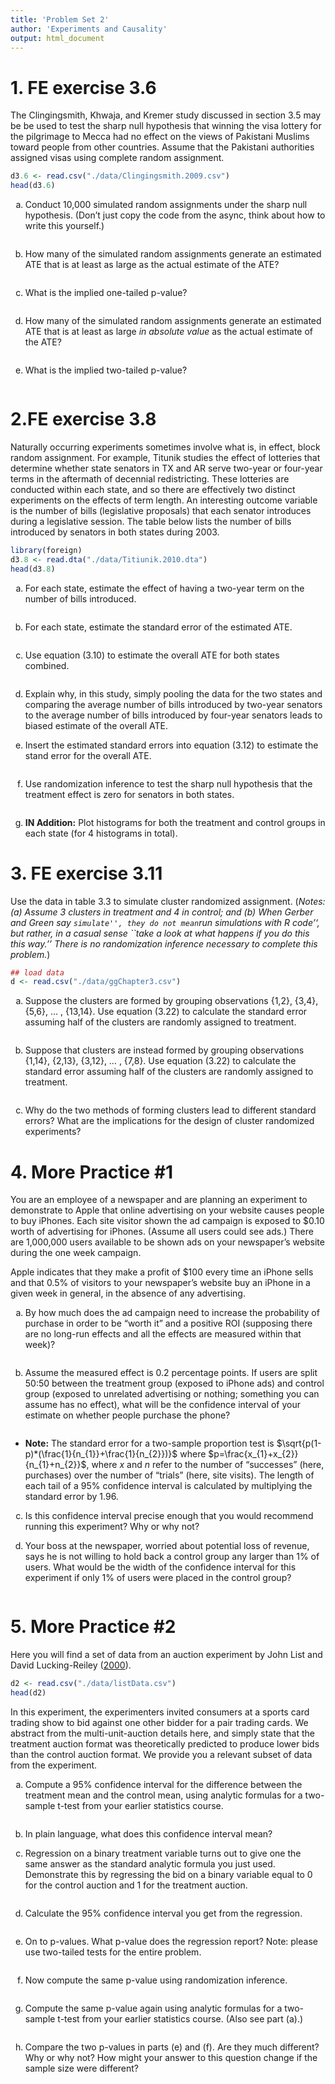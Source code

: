 ```yaml
---
title: 'Problem Set 2'
author: 'Experiments and Causality'
output: html_document
---
```


<!--

Some guidelines for submitting problem sets in this course:

- Please submit a PDF document rather than a Word document or a Google document.
- Please put your name at the top of your problem set.
- Please **bold** or *highlight* your numerical answers to make them easier to find.
- If you'll be using `R` or `Python` code to calculate your answers, please put the code and its output directly into your Problem Set PDF document.
- It is highly recommended, although not required, that you use the RMarkdown feature in RStudio to compose your problem set answers. RMarkdown allows you to easily intermingle analysis code and answers in one document. It is of a similar design as `jupyter` and an ipython notebook.
- You do not need to show work for trivial calculations, but showing work is always allowed.
- For answers that involve a narrative response, please feel free to describe the key concept directly and briefly, if you can do so, and do not feel pressure to go on at length.
- Please ask us questions about the problem set if you get stuck. **Don’t spend more than 20 minutes puzzling over what a problem means.** 
- Please ensure that someone (us!) can compile your solution set. The best way is to use the web-hosted links we've provided. 
--> 

# 1.  FE exercise 3.6
The Clingingsmith, Khwaja, and Kremer study discussed in section 3.5 may be be used to test the sharp null hypothesis that winning the visa lottery for the pilgrimage to Mecca had no effect on the views of Pakistani Muslims toward people from other countries. Assume that the Pakistani authorities assigned visas using complete random assignment. 

```r
d3.6 <- read.csv("./data/Clingingsmith.2009.csv")
head(d3.6)

```
a. Conduct 10,000 simulated random assignments under the sharp null hypothesis. (Don't just copy the code from the async, think about how to write this yourself.) 

```r

```

b. How many of the simulated random assignments generate an estimated ATE that is at least as large as the actual estimate of the ATE? 

```r

```

c. What is the implied one-tailed p-value? 

```r

```

d. How many of the simulated random assignments generate an estimated ATE that is at least as large *in absolute value* as the actual estimate of the ATE? 

```r

```

e. What is the implied two-tailed p-value? 

```r

```



# 2.FE exercise 3.8
Naturally occurring experiments sometimes involve what is, in effect, block random assignment. For example, Titunik studies the effect of lotteries that determine whether state senators in TX and AR serve two-year or four-year terms in the aftermath of decennial redistricting. These lotteries are conducted within each state, and so there are effectively two distinct experiments on the effects of term length. An interesting outcome variable is the number of bills (legislative proposals) that each senator introduces during a legislative session. The table below lists the number of bills introduced by senators in both states during 2003. 

```r
library(foreign)
d3.8 <- read.dta("./data/Titiunik.2010.dta")
head(d3.8)
```

a. For each state, estimate the effect of having a two-year term on the number of bills introduced. 

```r

```

b. For each state, estimate the standard error of the estimated ATE. 

```r

```

c. Use equation (3.10) to estimate the overall ATE for both states combined. 

```r

```

d. Explain why, in this study, simply pooling the data for the two states and comparing the average number of bills introduced by two-year senators to the average number of bills introduced by four-year senators leads to biased estimate of the overall ATE. 

e. Insert the estimated standard errors into equation (3.12) to estimate the stand error for the overall ATE. 

```r

```

f. Use randomization inference to test the sharp null hypothesis that the treatment effect is zero for senators in both states. 

```r

``` 

g. **IN Addition:** Plot histograms for both the treatment and control groups in each state (for 4 histograms in total).

# 3. FE exercise 3.11
Use the data in table 3.3 to simulate cluster randomized assignment. (*Notes: (a) Assume 3 clusters in treatment and 4 in control; and (b) When Gerber and Green say ``simulate'', they do not mean ``run simulations with R code'', but rather, in a casual sense ``take a look at what happens if you do this this way.'' There is no randomization inference necessary to complete this problem.*)


```r
## load data 
d <- read.csv("./data/ggChapter3.csv")
```

a. Suppose the clusters are formed by grouping observations {1,2}, {3,4}, {5,6}, ... , {13,14}. Use equation (3.22) to calculate the standard error assuming half of the clusters are randomly assigned to treatment. 

```r

```

b. Suppose that clusters are instead formed by grouping observations {1,14}, {2,13}, {3,12}, ... , {7,8}. Use equation (3.22) to calculate the standard error assuming half of the clusters are randomly assigned to treatment. 

```r

``` 

c. Why do the two methods of forming clusters lead to different standard errors? What are the implications for the design of cluster randomized experiments? 

# 4. More Practice #1
You are an employee of a newspaper and are planning an experiment to demonstrate to Apple that online advertising on your website causes people to buy iPhones. Each site visitor shown the ad campaign is exposed to $0.10 worth of advertising for iPhones. (Assume all users could see ads.) There are 1,000,000 users available to be shown ads on your newspaper’s website during the one week campaign. 

Apple indicates that they make a profit of $100 every time an iPhone sells and that 0.5% of visitors to your newspaper’s website buy an iPhone in a given week in general, in the absence of any advertising.

a. By how much does the ad campaign need to increase the probability of purchase in order to be “worth it” and a positive ROI (supposing there are no long-run effects and all the effects are measured within that week)?

```r

```

b. Assume the measured effect is 0.2 percentage points. If users are split 50:50 between the treatment group (exposed to iPhone ads) and control group (exposed to unrelated advertising or nothing; something you can assume has no effect), what will be the confidence interval of your estimate on whether people purchase the phone?

```r

```

  + **Note:** The standard error for a two-sample proportion test is $\sqrt{p(1-p)*(\frac{1}{n_{1}}+\frac{1}{n_{2}})}$ where $p=\frac{x_{1}+x_{2}}{n_{1}+n_{2}}$, where $x$ and $n$ refer to the number of “successes” (here, purchases) over the number of “trials” (here, site visits). The length of each tail of a 95% confidence interval is calculated by multiplying the standard error by 1.96.
  
c. Is this confidence interval precise enough that you would recommend running this experiment? Why or why not?

d. Your boss at the newspaper, worried about potential loss of revenue, says he is not willing to hold back a control group any larger than 1% of users. What would be the width of the confidence interval for this experiment if only 1% of users were placed in the control group?

```r

```

# 5. More Practice #2
Here you will find a set of data from an auction experiment by John List and David Lucking-Reiley ([2000](https://drive.google.com/file/d/0BxwM1dZBYvxBNThsWmFsY1AyNEE/view?usp=sharing)).  

```r
d2 <- read.csv("./data/listData.csv")
head(d2)
```

In this experiment, the experimenters invited consumers at a sports card trading show to bid against one other bidder for a pair trading cards.  We abstract from the multi-unit-auction details here, and simply state that the treatment auction format was theoretically predicted to produce lower bids than the control auction format.  We provide you a relevant subset of data from the experiment.

a. Compute a 95% confidence interval for the difference between the treatment mean and the control mean, using analytic formulas for a two-sample t-test from your earlier statistics course. 

```r

```

b. In plain language, what does this confidence interval mean?

c. Regression on a binary treatment variable turns out to give one the same answer as the standard analytic formula you just used.  Demonstrate this by regressing the bid on a binary variable equal to 0 for the control auction and 1 for the treatment auction.

```r

```

d. Calculate the 95% confidence interval you get from the regression.

```r

```

e. On to p-values. What p-value does the regression report? Note: please use two-tailed tests for the entire problem.

```r

```

f. Now compute the same p-value using randomization inference.

```r

```

g. Compute the same p-value again using analytic formulas for a two-sample t-test from your earlier statistics course. (Also see part (a).)

```r

```

h. Compare the two p-values in parts (e) and (f). Are they much different? Why or why not? How might your answer to this question change if the sample size were different?
